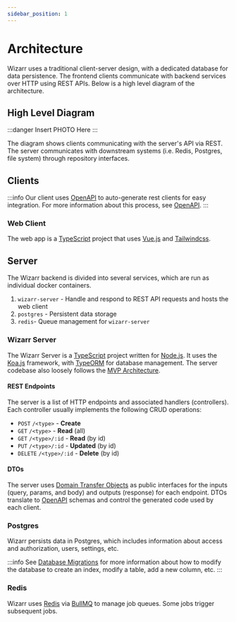 ```yaml
---
sidebar_position: 1
---
```


# Architecture

Wizarr uses a traditional client-server design, with a dedicated database for data persistence. The frontend clients communicate with backend services over HTTP using REST APIs. Below is a high level diagram of the architecture.

## High Level Diagram

:::danger
Insert PHOTO Here
:::

The diagram shows clients communicating with the server's API via REST. The server communicates with downstream systems (i.e. Redis, Postgres, file system) through repository interfaces.

## Clients

:::info
Our client uses [OpenAPI](./open-api.md) to auto-generate rest clients for easy integration. For more information about this process, see [OpenAPI](./open-api.md).
:::

### Web Client

The web app is a [TypeScript](https://www.typescriptlang.org/) project that uses [Vue.js](https://vuejs.org) and [Tailwindcss](https://tailwindcss.com/).

## Server

The Wizarr backend is divided into several services, which are run as individual docker containers.

1. `wizarr-server` - Handle and respond to REST API requests and hosts the web client
2. `postgres` - Persistent data storage
3. `redis`- Queue management for `wizarr-server`

### Wizarr Server

The Wizarr Server is a [TypeScript](https://www.typescriptlang.org/) project written for [Node.js](https://nodejs.org/). It uses the [Koa.js](https://koajs.com/) framework, with [TypeORM](https://typeorm.io/) for database management. The server codebase also loosely follows the [MVP Architecture](https://en.wikipedia.org/wiki/Model%E2%80%93view%E2%80%93controller).

#### REST Endpoints

The server is a list of HTTP endpoints and associated handlers (controllers). Each controller usually implements the following CRUD operations:

-   `POST` `/<type>` - **Create**
-   `GET` `/<type>` - **Read** (all)
-   `GET` `/<type>/:id` - **Read** (by id)
-   `PUT` `/<type>/:id` - **Updated** (by id)
-   `DELETE` `/<type>/:id` - **Delete** (by id)

#### DTOs

The server uses [Domain Transfer Objects](https://en.wikipedia.org/wiki/Data_transfer_object) as public interfaces for the inputs (query, params, and body) and outputs (response) for each endpoint. DTOs translate to [OpenAPI](./open-api.md) schemas and control the generated code used by each client.

### Postgres

Wizarr persists data in Postgres, which includes information about access and authorization, users, settings, etc.

:::info
See [Database Migrations](./database-migrations.md) for more information about how to modify the database to create an index, modify a table, add a new column, etc.
:::

### Redis

Wizarr uses [Redis](https://redis.com/) via [BullMQ](https://docs.bullmq.io/) to manage job queues. Some jobs trigger subsequent jobs.
